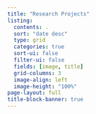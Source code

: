 ```yaml
---
title: "Research Projects"
listing:
  contents: .
  sort: "date desc"
  type: grid
  categories: true
  sort-ui: false
  filter-ui: false
  fields: [image, title]
  grid-columns: 3
  image-align: left
  image-height: "100%"
page-layout: full
title-block-banner: true
---
```

